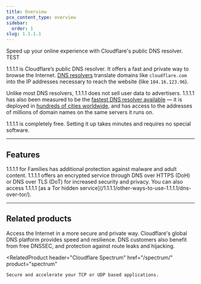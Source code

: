 ```yaml
---
title: Overview
pcx_content_type: overview
sidebar:
  order: 1
slug: 1.1.1.1
---
```



<Description>

Speed up your online experience with Cloudflare's public DNS resolver. TEST

</Description>

<Plan type="all" />

1.1.1.1 is Cloudflare’s public DNS resolver. It offers a fast and private way to browse the Internet. [DNS resolvers](https://www.cloudflare.com/learning/dns/what-is-dns/) translate domains like `cloudflare.com` into the IP addresses necessary to reach the website (like `104.16.123.96`).

Unlike most DNS resolvers, 1.1.1.1 does not sell user data to advertisers. 1.1.1.1 has also been measured to be the [fastest DNS resolver available](https://www.dnsperf.com/#!dns-resolvers) — it is deployed in [hundreds of cities worldwide](https://www.cloudflare.com/network/), and has access to the addresses of millions of domain names on the same servers it runs on.

1.1.1.1 is completely free. Setting it up takes minutes and requires no special software.

---

## Features

<Feature header="1.1.1.1 for Families" href="/1.1.1.1/setup/#1111-for-families">
	1.1.1.1 for Families has additional protection against malware and adult
	content.
</Feature>

<Feature header="Encrypted service" href="/1.1.1.1/encryption/">
	1.1.1.1 offers an encrypted service through DNS over HTTPS (DoH) or DNS over
	TLS (DoT) for increased security and privacy. You can also access 1.1.1.1 [as
	a Tor hidden service](/1.1.1.1/other-ways-to-use-1.1.1.1/dns-over-tor/).
</Feature>

---

## Related products

<RelatedProduct header="WARP Client" href="/warp-client/" product="warp-client">
	Access the Internet in a more secure and private way.
</RelatedProduct>

<RelatedProduct header="DNS" href="/dns/" product="dns">
	Cloudflare's global DNS platform provides speed and resilience. DNS customers
	also benefit from free DNSSEC, and protection against route leaks and
	hijacking.
</RelatedProduct>

<RelatedProduct
	header="Cloudflare Spectrum"
	href="/spectrum/"
	product="spectrum"
>
	Secure and accelerate your TCP or UDP based applications.
</RelatedProduct>
